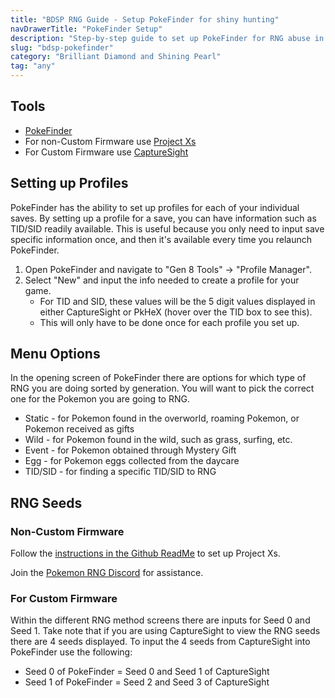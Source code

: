 ```yaml
---
title: "BDSP RNG Guide - Setup PokeFinder for shiny hunting"
navDrawerTitle: "PokeFinder Setup"
description: "Step-by-step guide to set up PokeFinder for RNG abuse in Brilliant Diamond and Shining Pearl."
slug: "bdsp-pokefinder"
category: "Brilliant Diamond and Shining Pearl"
tag: "any"
---
```


## Tools

- [PokeFinder](/pokefinder)
- For non-Custom Firmware use [Project Xs](https://github.com/Lincoln-LM/Project_Xs)
- For Custom Firmware use [CaptureSight](/install-capturesight)

## Setting up Profiles

PokeFinder has the ability to set up profiles for each of your individual saves. By setting up a profile for a save, you can have information such as TID/SID readily available. This is useful because you only need to input save specific information once, and then it's available every time you relaunch PokeFinder.

1. Open PokeFinder and navigate to "Gen 8 Tools" -> "Profile Manager".
2. Select "New" and input the info needed to create a profile for your game.
   - For TID and SID, these values will be the 5 digit values displayed in either CaptureSight or PkHeX (hover over the TID box to see this).
   - This will only have to be done once for each profile you set up.

## Menu Options

In the opening screen of PokeFinder there are options for which type of RNG you are doing sorted by generation. You will want to pick the correct one for the Pokemon you are going to RNG.

- Static - for Pokemon found in the overworld, roaming Pokemon, or Pokemon received as gifts
- Wild - for Pokemon found in the wild, such as grass, surfing, etc.
- Event - for Pokemon obtained through Mystery Gift
- Egg - for Pokemon eggs collected from the daycare
- TID/SID - for finding a specific TID/SID to RNG

## RNG Seeds

### Non-Custom Firmware

Follow the [instructions in the Github ReadMe](https://github.com/Lincoln-LM/Project_Xs?tab=readme-ov-file#how-to-run) to set up Project Xs.

Join the [Pokemon RNG Discord](https://www.discord.gg/d8JuAvg) for assistance.

### For Custom Firmware

Within the different RNG method screens there are inputs for Seed 0 and Seed 1. Take note that if you are using CaptureSight to view the RNG seeds there are 4 seeds displayed. To input the 4 seeds from CaptureSight into PokeFinder use the following:

- Seed 0 of PokeFinder = Seed 0 and Seed 1 of CaptureSight
- Seed 1 of PokeFinder = Seed 2 and Seed 3 of CaptureSight
